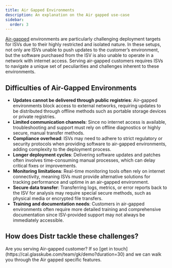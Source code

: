 ```yaml
---
title: Air Gapped Environments
description: An explanation on the Air gapped use-case
sidebar:
  order: 3
---
```



[Air-gapped](https://glasskube.dev/glossary/air-gapped-meaning/) environments are particularly challenging deployment targets for ISVs due to their highly restricted and isolated nature. In these setups, not only are ISVs unable to push updates to the customer’s environment, but the software purchased from the ISV is also unable to operate in a network with internet access. Serving air-gapped customers requires ISVs to navigate a unique set of peculiarities and challenges inherent to these environments.

## Difficulties of Air-Gapped Environments

- **Updates cannot be delivered through public registries**: Air-gapped environments block access to external networks, requiring updates to be distributed through offline methods such as portable storage devices or private registries.
- **Limited communication channels**: Since no internet access is available, troubleshooting and support must rely on offline diagnostics or highly secure, manual transfer methods.
- **Compliance overhead**: ISVs may need to adhere to strict regulatory or security protocols when providing software to air-gapped environments, adding complexity to the deployment process.
- **Longer deployment cycles**: Delivering software updates and patches often involves time-consuming manual processes, which can delay critical fixes or improvements.
- **Monitoring limitations**: Real-time monitoring tools often rely on internet connectivity, meaning ISVs must provide alternative solutions for tracking performance and uptime in an air-gapped environment.
- **Secure data transfer**: Transferring logs, metrics, or error reports back to the ISV for analysis may require special secure methods, such as physical media or encrypted file transfers.
- **Training and documentation needs**: Customers in air-gapped environments often require more detailed training and comprehensive documentation since ISV-provided support may not always be immediately accessible.

## How does Distr tackle these challenges?

<Aside type="note" title="Info">
  Are you serving Air-gapped customer? If so [get in
  touch](https://cal.glasskube.com/team/gk/demo?duration=30) and we can walk you
  through the Air gapped specific features.
</Aside>
